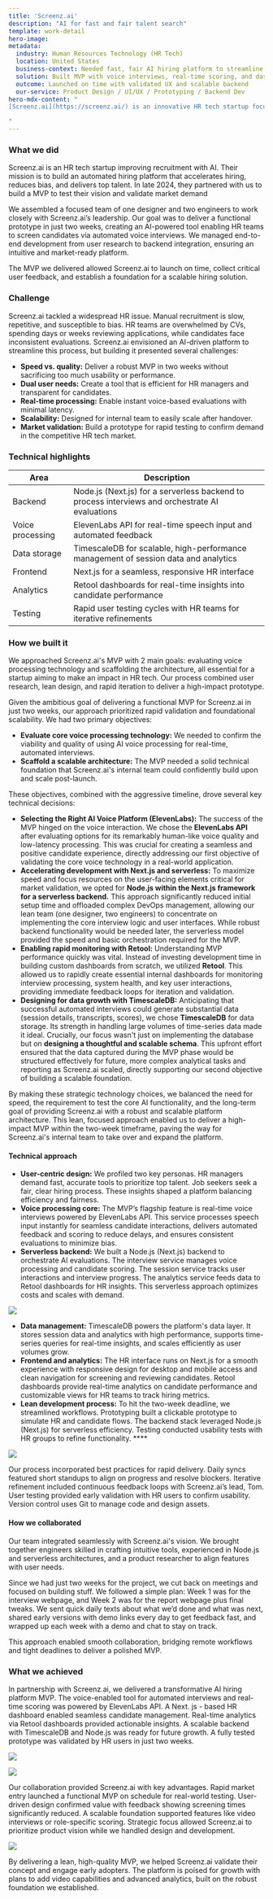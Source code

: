 ```yaml
---
title: 'Screenz.ai'
description: "AI for fast and fair talent search"
template: work-detail
hero-image: 
metadata:
  industry: Human Resources Technology (HR Tech)
  location: United States
  business-context: Needed fast, fair AI hiring platform to streamline recruitment
  solution: Built MVP with voice interviews, real-time scoring, and dashboards
  outcome: Launched on time with validated UX and scalable backend
  our-service: Product Design / UI/UX / Prototyping / Backend Dev
hero-mdx-content: "
[Screenz.ai](https://screenz.ai/) is an innovative HR tech startup focused on transforming recruitment through AI. They approached us to build a minimum viable product (MVP) that would allow them to test their vision of an automated hiring platform capable of conducting voice interviews and providing real-time candidate evaluations.

"
---
```


### What we did 
Screenz.ai is an HR tech startup improving recruitment with AI. Their mission is to build an automated hiring platform that accelerates hiring, reduces bias, and delivers top talent. In late 2024, they partnered with us to build a MVP to test their vision and validate market demand

We assembled a focused team of one designer and two engineers to work closely with Screenz.ai’s leadership. Our goal was to deliver a functional prototype in just two weeks, creating an AI-powered tool enabling HR teams to screen candidates via automated voice interviews. We managed end-to-end development from user research to backend integration, ensuring an intuitive and market-ready platform.

The MVP we delivered allowed Screenz.ai to launch on time, collect critical user feedback, and establish a foundation for a scalable hiring solution.

### Challenge

Screenz.ai tackled a widespread HR issue. Manual recruitment is slow, repetitive, and susceptible to bias. HR teams are overwhelmed by CVs, spending days or weeks reviewing applications, while candidates face inconsistent evaluations. Screenz.ai envisioned an AI-driven platform to streamline this process, but building it presented several challenges:

- **Speed vs. quality:** Deliver a robust MVP in two weeks without sacrificing too much usability or performance.
- **Dual user needs:** Create a tool that is efficient for HR managers and transparent for candidates.
- **Real-time processing:** Enable instant voice-based evaluations with minimal latency.
- **Scalability:** Designed for internal team to easily scale after handover.
- **Market validation:** Build a prototype for rapid testing to confirm demand in the competitive HR tech market.

### Technical highlights

| Area              | Description                                                                                     |
|-------------------|-------------------------------------------------------------------------------------------------|
| Backend           | Node.js (Next.js) for a serverless backend to process interviews and orchestrate AI evaluations |
| Voice processing  | ElevenLabs API for real-time speech input and automated feedback                                |
| Data storage      | TimescaleDB for scalable, high-performance management of session data and analytics             |
| Frontend          | Next.js for a seamless, responsive HR interface                                                 |
| Analytics         | Retool dashboards for real-time insights into candidate performance                             |
| Testing           | Rapid user testing cycles with HR teams for iterative refinements                               |

### How we built it

We approached Screenz.ai's MVP with 2 main goals: evaluating voice processing technology and scaffolding the architecture, all essential for a startup aiming to make an impact in HR tech. Our process combined user research, lean design, and rapid iteration to deliver a high-impact prototype.

Given the ambitious goal of delivering a functional MVP for Screenz.ai in just two weeks, our approach prioritized rapid validation and foundational scalability. We had two primary objectives:

- **Evaluate core voice processing technology:** We needed to confirm the viability and quality of using AI voice processing for real-time, automated interviews.
- **Scaffold a scalable architecture:** The MVP needed a solid technical foundation that Screenz.ai's internal team could confidently build upon and scale post-launch.

These objectives, combined with the aggressive timeline, drove several key technical decisions:

- **Selecting the Right AI Voice Platform (ElevenLabs):** The success of the MVP hinged on the voice interaction. We chose the **ElevenLabs API** after evaluating options for its remarkably human-like voice quality and low-latency processing. This was crucial for creating a seamless and positive candidate experience, directly addressing our first objective of validating the core voice technology in a real-world application.
- **Accelerating development with Next.js and serverless:** To maximize speed and focus resources on the user-facing elements critical for market validation, we opted for **Node.js within the Next.js framework for a serverless backend.** This approach significantly reduced initial setup time and offloaded complex DevOps management, allowing our lean team (one designer, two engineers) to concentrate on implementing the core interview logic and user interfaces. While robust backend functionality would be needed later, the serverless model provided the speed and basic orchestration required for the MVP.
- **Enabling rapid monitoring with Retool:** Understanding MVP performance quickly was vital. Instead of investing development time in building custom dashboards from scratch, we utilized **Retool**. This allowed us to rapidly create essential internal dashboards for monitoring interview processing, system health, and key user interactions, providing immediate feedback loops for iteration and validation.
- **Designing for data growth with TimescaleDB:** Anticipating that successful automated interviews could generate substantial data (session details, transcripts, scores), we chose **TimescaleDB** for data storage. Its strength in handling large volumes of time-series data made it ideal. Crucially, our focus wasn't just on implementing the database but on **designing a thoughtful and scalable schema**. This upfront effort ensured that the data captured during the MVP phase would be structured effectively for future, more complex analytical tasks and reporting as Screenz.ai scaled, directly supporting our second objective of building a scalable foundation.

By making these strategic technology choices, we balanced the need for speed, the requirement to test the core AI functionality, and the long-term goal of providing Screenz.ai with a robust and scalable platform architecture. This lean, focused approach enabled us to deliver a high-impact MVP within the two-week timeframe, paving the way for Screenz.ai's internal team to take over and expand the platform.

#### Technical approach

- **User-centric design:** We profiled two key personas. HR managers demand fast, accurate tools to prioritize top talent. Job seekers seek a fair, clear hiring process. These insights shaped a platform balancing efficiency and fairness.
- **Voice processing core:** The MVP’s flagship feature is real-time voice interviews powered by ElevenLabs API. This service processes speech input instantly for seamless candidate interactions, delivers automated feedback and scoring to reduce delays, and ensures consistent evaluations to minimize bias.
- **Serverless backend:** We built a Node.js (Next.js) backend to orchestrate AI evaluations. The interview service manages voice processing and candidate scoring. The session service tracks user interactions and interview progress. The analytics service feeds data to Retool dashboards for HR insights. This serverless approach optimizes costs and scales with demand.

![](assets/screenzai-4.webp)

- **Data management:** TimescaleDB powers the platform's data layer. It stores session data and analytics with high performance, supports time-series queries for real-time insights, and scales efficiently as user volumes grow.
- **Frontend and analytics:** The HR interface runs on Next.js for a smooth experience with responsive design for desktop and mobile access and clean navigation for screening and reviewing candidates. Retool dashboards provide real-time analytics on candidate performance and customizable views for HR teams to track hiring metrics.
- **Lean development process:** To hit the two-week deadline, we streamlined workflows. Prototyping built a clickable prototype to simulate HR and candidate flows. The backend stack leveraged Node.js (Next.js) for serverless efficiency. Testing conducted usability tests with HR groups to refine functionality. ****

![](assets/screenzai-5.webp)

Our process incorporated best practices for rapid delivery. Daily syncs featured short standups to align on progress and resolve blockers. Iterative refinement included continuous feedback loops with Screenz.ai’s lead, Tom. User testing provided early validation with HR users to confirm usability. Version control uses Git to manage code and design assets.

#### How we collaborated

Our team integrated seamlessly with Screenz.ai's vision. We brought together engineers skilled in crafting intuitive tools, experienced in Node.js and serverless architectures, and a product researcher to align features with user needs.

Since we had just two weeks for the project, we cut back on meetings and focused on building stuff. We followed a simple plan: Week 1 was for the interview webpage, and Week 2 was for the report webpage plus final tweaks. We sent quick daily texts about what we’d done and what was next, shared early versions with demo links every day to get feedback fast, and wrapped up each week with a demo and chat to stay on track.

This approach enabled smooth collaboration, bridging remote workflows and tight deadlines to deliver a polished MVP.

### What we achieved

In partnership with Screenz.ai, we delivered a transformative AI hiring platform MVP. The voice-enabled tool for automated interviews and real-time scoring was powered by ElevenLabs API. A Next. js - based HR dashboard enabled seamless candidate management. Real-time analytics via Retool dashboards provided actionable insights. A scalable backend with TimescaleDB and Node.js was ready for future growth. A fully tested prototype was validated by HR users in just two weeks.

![](assets/screenzai-1.webp)

![](assets/screenzai-2.webp)

Our collaboration provided Screenz.ai with key advantages. Rapid market entry launched a functional MVP on schedule for real-world testing. User-driven design confirmed value with feedback showing screening times significantly reduced. A scalable foundation supported features like video interviews or role-specific scoring. Strategic focus allowed Screenz.ai to prioritize product vision while we handled design and development.

![](assets/screenzai-3.webp)

By delivering a lean, high-quality MVP, we helped Screenz.ai validate their concept and engage early adopters. The platform is poised for growth with plans to add video capabilities and advanced analytics, built on the robust foundation we established.